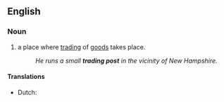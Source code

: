 ==English==
{{wikipedia}}

===Noun===
{{en-noun}}
#a place where [[trading]] of [[goods]] takes place.
#:''He runs a small '''trading post''' in the vicinity of New Hampshire.''

====Translations====
* Dutch: {{t-|nl|handelspost|c}}
